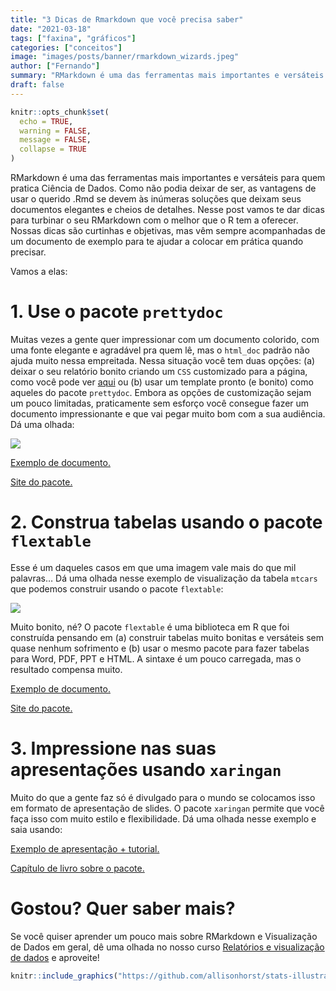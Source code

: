 ```yaml
---
title: "3 Dicas de Rmarkdown que você precisa saber"
date: "2021-03-18"
tags: ["faxina", "gráficos"]
categories: ["conceitos"]
image: "images/posts/banner/rmarkdown_wizards.jpeg"
author: ["Fernando"]
summary: "RMarkdown é uma das ferramentas mais importantes e versáteis para quem pratica Ciência de Dados. Como não podia deixar de ser, as vantagens de usar o querido .Rmd se devem às inúmeras soluções que deixam seus documentos lindos e muito elegantes. Nesse post vamos te dar dicas para turbinar o seu RMarkdown com o melhor que o R tem a oferecer."
draft: false
---
```


```r
knitr::opts_chunk$set(
  echo = TRUE,
  warning = FALSE, 
  message = FALSE, 
  collapse = TRUE
)
```


RMarkdown é uma das ferramentas mais importantes e versáteis para quem pratica Ciência de Dados. Como não podia deixar de ser, as vantagens de usar o querido .Rmd se devem às inúmeras soluções que deixam seus documentos elegantes e cheios de detalhes. Nesse post vamos te dar dicas para turbinar o seu RMarkdown com o melhor que o R tem a oferecer. Nossas dicas são curtinhas e objetivas, mas vêm sempre acompanhadas de um documento de exemplo para te ajudar a colocar em prática quando precisar.

Vamos a elas:

# 1. Use o pacote `prettydoc`

Muitas vezes a gente quer impressionar com um documento colorido, com uma fonte elegante e agradável pra quem lê, mas o `html_doc` padrão não ajuda muito nessa empreitada. Nessa situação você tem duas opções: (a) deixar o seu relatório bonito criando um `CSS` customizado para a página, como você pode ver [aqui](https://bookdown.org/yihui/rmarkdown-cookbook/html-css.html) ou (b) usar um template pronto (e bonito) como aqueles do pacote `prettydoc`. Embora as opções de customização sejam um pouco limitadas, praticamente sem esforço você consegue fazer um documento impressionante e que vai pegar muito bom com a sua audiência. Dá uma olhada:

<img src = "https://prettydoc.statr.me/images/cayman.png">

[Exemplo de documento.](https://prettydoc.statr.me/cayman.html)

[Site do pacote.](https://prettydoc.statr.me)

# 2. Construa tabelas usando o pacote `flextable`

Esse é um daqueles casos em que uma imagem vale mais do que mil palavras... Dá uma olhada nesse exemplo de visualização da tabela `mtcars` que podemos construir usando o pacote `flextable`:

<img src = "https://blog.curso-r.com/images/posts/conteudo/dicas-rmarkdown/flextable_exemplo.png">

Muito bonito, né? O pacote `flextable` é uma biblioteca em R que foi construída pensando em (a) construir tabelas muito bonitas e versáteis sem quase nenhum sofrimento e (b) usar o mesmo pacote para fazer tabelas para Word, PDF, PPT e HTML. A sintaxe é um pouco carregada, mas o resultado compensa muito.

[Exemplo de documento.](https://raw.githubusercontent.com/curso-r/main-visualizacao/master/exemplos_de_aula/01-rmarkdown-word.Rmd)

[Site do pacote.](https://davidgohel.github.io/flextable/)

# 3. Impressione nas suas apresentações usando `xaringan`

Muito do que a gente faz só é divulgado para o mundo se colocamos isso em formato de apresentação de slides. O pacote `xaringan` permite que você faça isso com muito estilo e flexibilidade. Dá uma olhada nesse exemplo e saia usando:

[Exemplo de apresentação + tutorial.](https://beatrizmilz.github.io/aMostra-IME-2019-Xaringan/#1)

[Capítulo de livro sobre o pacote.](https://bookdown.org/yihui/rmarkdown/xaringan.html)

# Gostou? Quer saber mais?

Se você quiser aprender um pouco mais sobre RMarkdown e Visualização de Dados em geral, dê uma olhada no nosso curso [Relatórios e visualização de dados](https://curso-r.com/cursos/visualizacao/) e aproveite!

```r
knitr::include_graphics("https://github.com/allisonhorst/stats-illustrations/blob/master/rstats-artwork/rmarkdown_wizards.png")
```
